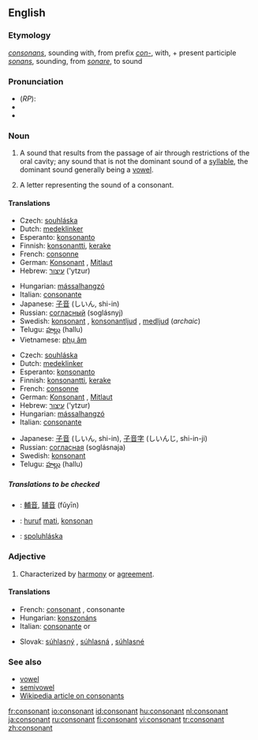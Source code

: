 ==English==

===Etymology===
{{L.}} ''[[consonans]]'', sounding with, from prefix ''[[con-]]'', with, + present participle ''[[sonans]]'', sounding, from ''[[sonare]]'', to sound

===Pronunciation===
*(''RP''): {{AHD|kŏn'sənənt}}
* {{IPA|/ˈkɒnsənənt/}}
* {{SAMPA|/"kQns@n@nt/}}

===Noun===
{{en-noun}}

# {{context|phonetics}} A sound that results from the passage of air through restrictions of the oral cavity; any sound that is not the dominant sound of a [[syllable]], the dominant sound generally being a [[vowel]].
# A letter representing the sound of a consonant.

====Translations====
{{trans-top|sound}}
*Czech: [[souhláska]] {{f}}
*Dutch: [[medeklinker]] {{m}}
*Esperanto: [[konsonanto]]
*Finnish: [[konsonantti]], [[kerake]]
*French: [[consonne]] {{f}}
*German: [[Konsonant]] {{m}}, [[Mitlaut]] {{m}}
*Hebrew: [[עיצור]] ('ytzur) {{m}}
{{trans-mid}}
*Hungarian: [[mássalhangzó]]
*Italian: [[consonante]] {{f}}
*Japanese: [[子音]] (しいん, shi-in)
*Russian: [[согласный]] (soglásnyj) {{m}}
*Swedish: [[konsonant]] {{c}}, [[konsonantljud]] {{n}}, [[medljud]] {{n}} (''archaic'')
*Telugu: [[హల్లు]] (hallu)
*Vietnamese: [[phụ âm]]
{{trans-bottom}}

{{trans-top|letter}}
*Czech: [[souhláska]] {{f}}
*Dutch: [[medeklinker]] {{m}}
*Esperanto: [[konsonanto]]
*Finnish: [[konsonantti]], [[kerake]]
*French: [[consonne]] {{f}}
*German: [[Konsonant]] {{m}}, [[Mitlaut]] {{m}}
*Hebrew: [[עיצור]] ('ytzur) {{m}}
*Hungarian: [[mássalhangzó]]
*Italian: [[consonante]] {{f}}
{{trans-mid}}
*Japanese: [[子音]] (しいん, shi-in), [[子音字]] (しいんじ, shi-in-ji)
*Russian: [[согласная]] (soglásnaja) {{f}}
*Swedish: [[konsonant]] {{c}}
*Telugu: [[హల్లు]] (hallu)
{{trans-bottom}}

=====Translations to be checked=====
<!--Remove this section once all of the translations below have been moved into the tables above.-->
{{checktrans}}

*{{ttbc|Chinese}}: [[輔音]], [[辅音]] (fǔyīn)
*{{ttbc|Indonesian}}: [[huruf]] [[mati]], [[konsonan]]
*{{ttbc|Slovak}}: [[spoluhláska]] {{f}}

===Adjective===
{{en-adj}}

# Characterized by [[harmony]] or [[agreement]].
{{seeCites}}

====Translations====
{{top}}
*French: [[consonant#French|consonant]] {{m}}, consonante {{f}}
*Hungarian: [[konszonáns]]
*Italian: [[consonante]] {{m}} or {{f}}
{{mid}}
*Slovak: [[súhlasný]] {{m}}, [[súhlasná]] {{f}}, [[súhlasné]] {{n}}
{{bottom}}

===See also===
*[[vowel]]
*[[semivowel]]
*[[w:consonant|Wikipedia article on consonants]]

[[fr:consonant]]
[[io:consonant]]
[[id:consonant]]
[[hu:consonant]]
[[nl:consonant]]
[[ja:consonant]]
[[ru:consonant]]
[[fi:consonant]]
[[vi:consonant]]
[[tr:consonant]]
[[zh:consonant]]